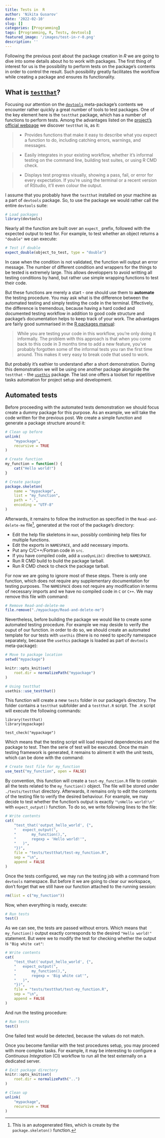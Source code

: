 ```yaml
---
title: Tests in  R
author: 'Nikita Gusarov'
date: '2022-02-10'
slug: []
categories: [Programming]
tags: [Programming, R, Tests, devtools]
featured_image: '/images/test-in-r-0.png'
description: ''
---
```




Following the previous post about the package creation in *R* we are going to dive into some details about ho to work with packages. 
The first thing of interest for us is the possibility to perform tests on the package's contents in order to control the result. 
Such possibility greatly facilitates the workflow while creating a package and ensures its functionality. 



## What is [`testthat`](https://testthat.r-lib.org/index.html)?

Focusing our attention on the [`devtools`](https://devtools.r-lib.org/) meta-package's contents we encounter rather quickly a great number of tools to test packages. 
One of the key element here is the `testthat` package, which has a number of functions to perform tests. 
Among the advantages listed on the [project's official webpage](https://testthat.r-lib.org/index.html) we discover `testthat` is, as it: 

> - Provides functions that make it easy to describe what you expect a function to do, including catching errors, warnings, and messages.

> - Easily integrates in your existing workflow, whether it’s informal testing on the command line, building test suites, or using R CMD check.

> - Displays test progress visually, showing a pass, fail, or error for every expectation. If you’re using the terminal or a recent version of RStudio, it’ll even colour the output.

I assume that you probably have the `testthat` installed on your machine as a part of `devtools` package. 
So, to use the package we would rather call the entire `devtools` suite: 

```r
# Load packages
library(devtools)
```

Nearly all the function are built over an `expect_` prefix, followed with the expected output to test for. 
For example, to test whether an object returns a `"double"` we can execute:

```r
# Test if double
expect_double(object_to_test, type = "double")
```

In case when the condition is not validated, the function will output an error message. 
The number of different condition and wrappers for the things to be tested is extremely large. 
This allows developpers to avoid writting all testing conditions by hand, but rather use simple wrapping functions to test their code. 

But these functions are merely a start - one should use them to **automate** the testing procedure. 
You may ask what is the difference between the automated testing and simply testing the code in the terminal. 
Effectively, the difference is tremendous, because having a hard coded and documented testing workflow in addition to good code structure and package's documentation helps to keep track of your work. 
The advantages are fairly good summarised in the [R packages manual](https://r-pkgs.org/tests.html):

> While you are testing your code in this workflow, you’re only doing it informally. 
> The problem with this approach is that when you come back to this code in 3 months time to add a new feature, you’ve probably forgotten some of the informal tests you ran the first time around. 
> This makes it very easy to break code that used to work.

But probably it's eathier to understand after a short demonstration. 
During this demonstration we will be using one another package alongside the `testthat` - the [`usethis`](https://usethis.r-lib.org/index.html) package. 
The last one offers a toolset for repetitive tasks automation for project setup and development.

## Automated tests

Before proceeding with the automated tests demonstration we should focus create a dummy package for this purpose. 
As an example, we will take the code written for the previous post. 
We create a simple function and generate a package structure around it:

```r
# Clean up before
unlink(
    "mypackage",
    recursive = TRUE
)
```

```r
# Create function
my_function = function() {
    cat("Hello world!")
}

# Create package
package.skeleton(
    name = "mypackage",
    list = "my_function",
    path = ".",
    encoding = "UTF-8"
)
```

Afterwards, it remains to follow the instruction as specified in the `Read-and-delete-me` file^[
    This is an autogenerated files, which is create by the `package.skeleton()` function.
], generated at the root of the package's directory:

* Edit the help file skeletons in `man`, possibly combining help files for multiple functions.
* Edit the exports in `NAMESPACE`, and add necessary imports.
* Put any C/C++/Fortran code in `src`.
* If you have compiled code, add a `useDynLib()` directive to `NAMESPACE`.
* Run R CMD build to build the package tarball.
* Run R CMD check to check the package tarball.

For now we are going to ignore most of these steps. 
There is only one function, which does not require any supplementary documentation for testing purposes. 
The `NAMESPACE` does not require any modification in terms of necessary imports and we have no compiled code in `C` or `C++`. 
We may remove this file with command:

```r
# Remove Read-and-delete-me
file.remove("./mypackage/Read-and-delete-me")
```

Nevertheless, before building the package we would like to create some automated testing procedure. 
For example we may deside to verify the ouput of our function. 
in order to do so, we should create an automated template for our tests with `usethis` (there is no need to specify namespace separately, because the `usethis` package is loaded as part of `devtools` meta-package):

```r
# Move to package location
setwd("mypackage")
```

```r
knitr::opts_knit$set(
    root.dir = normalizePath("mypackage")
)
```

```r
# Using testthat
usethis::use_testthat()
```

This function will create a new `tests` folder in our package's directory. 
The folder contains a `testthat` subfolder and a `testthat.R` script. 
The `.R` script will execute the following commands: 

```
library(testthat)
library(mypackage)

test_check("mypackage")
```

Which means that the testing script will load required dependencies and the package to test. 
Then the serie of test will be executed. 
Once the main testing framework is generated, it remains to aliment it with the unit tests, which can be done with the command: 

```r
# Create test file for my_function
use_test("my_function", open = FALSE)
```

By convention, this function will create a `test-my_function.R` file to contain all the tests related to the `my_function()` object. 
The file will be stored under `./tests/testthat` directory. 
Afterwards, it remains only to edit the contents of the testing file to verify the desired behaviour. 
For example, we may decide to test whether the function's output is exactly `"\nHello world!\n"` with `expect_output()` function. 
To do so, we write following lines to the file:

```r
# Write contents
cat(
    "test_that('output_hello_world', {",
    "   expect_output(",
    "       my_function(),",
    "       regexp = 'Hello world!'",
    "   )",
    "})", 
    file = "tests/testthat/test-my_function.R",
    sep = "\n",
    append = FALSE
)
```

Once the tests configured, we may run the testing job with a command from `devtools` namespace.
But before it we are going to clear our workspace, don't forget that we still have our function attached to the running session:

```r
rm(list = c("my_function"))
```

Now, when everything is ready, execute: 

```r
# Run tests
test()
```

As we can see, the tests are passed without errors. 
Which means that `my_function()` output exactly corresponds to the desired `"Hello world!"` statement. 
But were we to modify the test for checking whether the output is `"Big white cat"`:


```r
# Write contents
cat(
    "test_that('output_hello_world', {",
    "   expect_output(",
    "       my_function(),",
    "       regexp = 'Big white cat'",
    "   )",
    "})", 
    file = "tests/testthat/test-my_function.R",
    sep = "\n",
    append = FALSE
)
```

And run the testing procedure:

```r
# Run tests
test()
```

One failed test would be detected, because the values do not match. 

Once you become familiar with the test procedures setup, you may proceed with more complex tasks. 
For example, it may be interesting to configure a *Continuous Integration* (CI) workflow to run all the test externally on a dedicated server. 

```r
# Exit package directory
knitr::opts_knit$set(
    root.dir = normalizePath("..")
)
```

```r
# Clean up 
unlink(
    "mypackage",
    recursive = TRUE
)
```